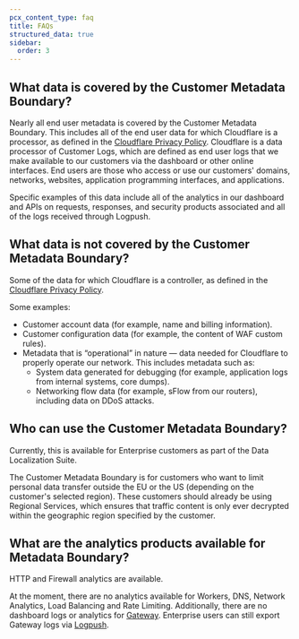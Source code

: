 ```yaml
---
pcx_content_type: faq
title: FAQs
structured_data: true
sidebar:
  order: 3
---
```


## What data is covered by the Customer Metadata Boundary?

Nearly all end user metadata is covered by the Customer Metadata Boundary. This includes all of the end user data for which Cloudflare is a processor, as defined in the [Cloudflare Privacy Policy](https://www.cloudflare.com/privacypolicy/). Cloudflare is a data processor of Customer Logs, which are defined as end user logs that we make available to our customers via the dashboard or other online interfaces. End users are those who access or use our customers' domains, networks, websites, application programming interfaces, and applications.

Specific examples of this data include all of the analytics in our dashboard and APIs on requests, responses, and security products associated and all of the logs received through Logpush.

## What data is not covered by the Customer Metadata Boundary?

Some of the data for which Cloudflare is a controller, as defined in the [Cloudflare Privacy Policy](https://www.cloudflare.com/privacypolicy/).

Some examples:

- Customer account data (for example, name and billing information).
- Customer configuration data (for example, the content of WAF custom rules).
- Metadata that is “operational” in nature — data needed for Cloudflare to properly operate our network. This includes metadata such as:
  - System data generated for debugging (for example, application logs from internal systems, core dumps).
  - Networking flow data (for example, sFlow from our routers), including data on DDoS attacks.

## Who can use the Customer Metadata Boundary?

Currently, this is available for Enterprise customers as part of the Data Localization Suite.

The Customer Metadata Boundary is for customers who want to limit personal data transfer outside the EU or the US (depending on the customer's selected region). These customers should already be using Regional Services, which ensures that traffic content is only ever decrypted within the geographic region specified by the customer.

## What are the analytics products available for Metadata Boundary?

HTTP and Firewall analytics are available.

At the moment, there are no analytics available for Workers, DNS, Network Analytics, Load Balancing and Rate Limiting. Additionally, there are no dashboard logs or analytics for [Gateway](/cloudflare-one/insights/logs/gateway-logs/#limitations). Enterprise users can still export Gateway logs via [Logpush](/cloudflare-one/insights/logs/logpush/).
